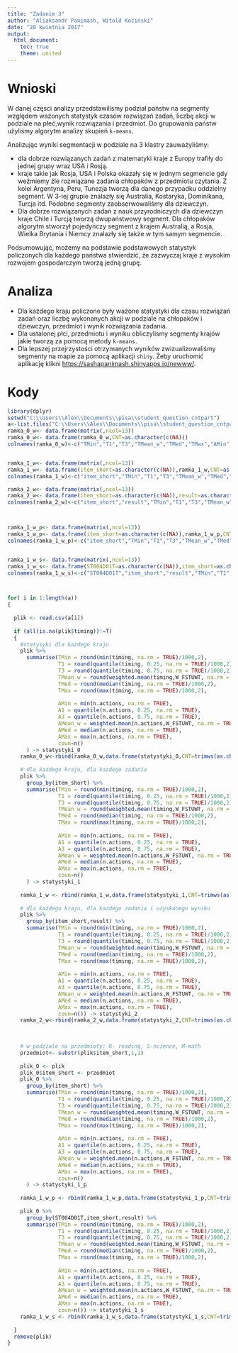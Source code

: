 ---
title: "Zadanie 3"
author: "Aliaksandr Panimash, Witold Kociński"
date: "20 kwietnia 2017"
output: 
  html_document:
    toc: true 
    theme: united
---
# Wnioski

W danej częsci analizy  przedstawilismy podział państw na segmenty względem ważonych statystyk czasów rozwiązań zadań, liczbę akcji w podziale na płeć,wynik rozwiązania i przedmiot. Do grupowania państw użyliśmy algorytm analizy skupień `k-means`. 

Analizując wyniki segmentacji w podziale na 3 klastry zauważyliśmy:

* dla dobrze rozwiązanych zadań z matematyki kraje z Europy trafiły do jednej grupy wraz 
USA i Rosją. 
* kraje takie jak Rosja, USA i Polska okazały się w jednym segmencie gdy weźmiemy źle rozwiązane zadania chłopaków z przedmiotu czytania. Z kolei Argentyna, Peru, Tunezja tworzą dla danego przypadku oddzielny segment. W 3-iej grupie znalazły się Australia, Kostaryka, Dominikana, Turcja itd. Podobne segmenty zaobserwowaliśmy dla dziewczyn.
* Dla dobrze rozwiązanych zadań z nauk przyrodniczych dla dziewczyn kraje Chile i Turcją tworzą dwupaństwowy segment. Dla chłopaków algorytm stworzył pojedyńczy segment z krajem Australią, a Rosja, Wielka Brytania i Niemcy znalazły się także w tym samym segmencie. 

Podsumowując, możemy na podstawie podstawowych statystyk policzonych dla każdego państwa stwierdzić, że zazwyczaj kraje z wysokim rozwojem gospodarczym tworzą jedną grupę. 

# Analiza

* Dla każdego kraju policzone były ważone statystyki dla czasu rozwiązań zadań oraz liczbę wykonanych akcji w podziale na chłopaków i dziewczyn, przedmiot i wynik rozwiązania zadania. 
* Dla ustalonej płci, przedmiotu i wyniku  obliczylismy segmenty krajów jakie tworzą za pomocą metody `k-means.`
* Dla lepszej przejrzystości otrzymanych wyników zwizualizowaliśmy segmenty na mapie za pomocą aplikacji `shiny`. Żeby uruchomić aplikację klikni [https://sashapanimash.shinyapps.io/newww/](https://sashapanimash.shinyapps.io/newww/).

# Kody

```{r, warning=FALSE,message=FALSE,eval=FALSE}
library(dplyr)
setwd("C:\\Users\\Alex\\Documents\\pisa\\student_question_cntpart")
a<-list.files("C:\\Users\\Alex\\Documents\\pisa\\student_question_cntpart")
ramka_0_w<- data.frame(matrix(,ncol=13))
ramka_0_w<- data.frame(ramka_0_w,CNT=as.character(c(NA)))
colnames(ramka_0_w)<-c("TMin","T1","T3","TMean_w","TMed","TMax","AMin","A1","A3","AMean_w","AMed","AMax","coun","CNT")


ramka_1_w<- data.frame(matrix(,ncol=13))
ramka_1_w<- data.frame(item_short=as.character(c(NA)),ramka_1_w,CNT=as.character(c(NA)))
colnames(ramka_1_w)<-c("item_short","TMin","T1","T3","TMean_w","TMed","TMax","AMin","A1","A3","AMean_w","AMed","AMax","coun","CNT")

ramka_2_w<- data.frame(matrix(,ncol=13))
ramka_2_w<- data.frame(item_short=as.character(c(NA)),result=as.character(c(NA)),ramka_2_w,CNT=as.character(c(NA)))
colnames(ramka_2_w)<-c("item_short","result","TMin","T1","T3","TMean_w","TMed","TMax","AMin","A1","A3","AMean_w","AMed","AMax","coun","CNT")



ramka_1_w_p<- data.frame(matrix(,ncol=13))
ramka_1_w_p<- data.frame(item_short=as.character(c(NA)),ramka_1_w_p,CNT=as.character(c(NA)))
colnames(ramka_1_w_p)<-c("item_short","TMin","T1","T3","TMean_w","TMed","TMax","AMin","A1","A3","AMean_w","AMed","AMax","coun","CNT")


ramka_1_w_s<- data.frame(matrix(,ncol=13))
ramka_1_w_s<- data.frame(ST004D01T=as.character(c(NA)),item_short=as.character(c(NA)),result=as.character(c(NA)),ramka_1_w_s,CNT=as.character(c(NA)))
colnames(ramka_1_w_s)<-c("ST004D01T","item_short","result","TMin","T1","T3","TMean_w","TMed","TMax","AMin","A1","A3","AMean_w","AMed","AMax","coun","CNT")



for( i in 1:length(a))
{
 
  plik <- read.csv(a[i])
  
  if (all(is.na(plik$timing))!=T)
  {
    #statysyki dla każdego kraju
    plik %>%
      summarise(TMin = round(min(timing, na.rm = TRUE)/1000,2),
                T1 = round(quantile(timing, 0.25, na.rm = TRUE)/1000,2),
                T3 = round(quantile(timing, 0.75, na.rm = TRUE)/1000,2),
                TMean_w = round(weighted.mean(timing,W_FSTUWT, na.rm = TRUE)/1000,2),
                TMed = round(median(timing, na.rm = TRUE)/1000,2),
                TMax = round(max(timing, na.rm = TRUE)/1000,2),
                
                AMin = min(n.actions, na.rm = TRUE),
                A1 = quantile(n.actions, 0.25, na.rm = TRUE),
                A3 = quantile(n.actions, 0.75, na.rm = TRUE),
                AMean_w = weighted.mean(n.actions,W_FSTUWT, na.rm = TRUE),
                AMed = median(n.actions, na.rm = TRUE),
                AMax = max(n.actions, na.rm = TRUE),
                coun=n()
      ) -> statystyki_0
    ramka_0_w<-rbind(ramka_0_w,data.frame(statystyki_0,CNT=trimws(as.character(plik$CNT[1]))))
    
    # dla kazdego kraju, dla kazdego zadania
    plik %>%
      group_by(item_short) %>%
      summarise(TMin = round(min(timing, na.rm = TRUE)/1000,2),
                T1 = round(quantile(timing, 0.25, na.rm = TRUE)/1000,2),
                T3 = round(quantile(timing, 0.75, na.rm = TRUE)/1000,2),
                TMean_w = round(weighted.mean(timing,W_FSTUWT, na.rm = TRUE)/1000,2),
                TMed = round(median(timing, na.rm = TRUE)/1000,2),
                TMax = round(max(timing, na.rm = TRUE)/1000,2),
                
                AMin = min(n.actions, na.rm = TRUE),
                A1 = quantile(n.actions, 0.25, na.rm = TRUE),
                A3 = quantile(n.actions, 0.75, na.rm = TRUE),
                AMean_w = weighted.mean(n.actions,W_FSTUWT, na.rm = TRUE),
                AMed = median(n.actions, na.rm = TRUE),
                AMax = max(n.actions, na.rm = TRUE),
                coun=n()
      ) -> statystyki_1
    
    ramka_1_w <- rbind(ramka_1_w,data.frame(statystyki_1,CNT=trimws(as.character(plik$CNT[1]))))
    
    # dla kazdego kraju, dla kazdego zadania i uzyskanego wyniku 
    plik %>%
      group_by(item_short,result) %>%
      summarise(TMin = round(min(timing, na.rm = TRUE)/1000,2),
                T1 = round(quantile(timing, 0.25, na.rm = TRUE)/1000,2),
                T3 = round(quantile(timing, 0.75, na.rm = TRUE)/1000,2),
                TMean_w = round(weighted.mean(timing,W_FSTUWT, na.rm = TRUE)/1000,2),
                TMed = round(median(timing, na.rm = TRUE)/1000,2),
                TMax = round(max(timing, na.rm = TRUE)/1000,2),
                
                AMin = min(n.actions, na.rm = TRUE),
                A1 = quantile(n.actions, 0.25, na.rm = TRUE),
                A3 = quantile(n.actions, 0.75, na.rm = TRUE),
                AMean_w = weighted.mean(n.actions,W_FSTUWT, na.rm = TRUE),
                AMed = median(n.actions, na.rm = TRUE),
                AMax = max(n.actions, na.rm = TRUE),
                coun=n()) -> statystyki_2
    ramka_2_w<-rbind(ramka_2_w,data.frame(statystyki_2,CNT=trimws(as.character(plik$CNT[1]))))
    

    
    # w podziale na przedmioty: R- reading, S-science, M-math 
    przedmiot<- substr(plik$item_short,1,1)
    
    plik_0 <- plik
    plik_0$item_short <- przedmiot
    plik_0 %>%
      group_by(item_short) %>%
      summarise(TMin = round(min(timing, na.rm = TRUE)/1000,2),
                T1 = round(quantile(timing, 0.25, na.rm = TRUE)/1000,2),
                T3 = round(quantile(timing, 0.75, na.rm = TRUE)/1000,2),
                TMean_w = round(weighted.mean(timing,W_FSTUWT, na.rm = TRUE)/1000,2),
                TMed = round(median(timing, na.rm = TRUE)/1000,2),
                TMax = round(max(timing, na.rm = TRUE)/1000,2),
                
                AMin = min(n.actions, na.rm = TRUE),
                A1 = quantile(n.actions, 0.25, na.rm = TRUE),
                A3 = quantile(n.actions, 0.75, na.rm = TRUE),
                AMean_w = weighted.mean(n.actions,W_FSTUWT, na.rm = TRUE),
                AMed = median(n.actions, na.rm = TRUE),
                AMax = max(n.actions, na.rm = TRUE),
                coun=n()
      ) -> statystyki_1_p
    
    ramka_1_w_p <- rbind(ramka_1_w_p,data.frame(statystyki_1_p,CNT=trimws(as.character(plik_0$CNT[1]))))
    
    plik_0 %>%
      group_by(ST004D01T,item_short,result) %>%
      summarise(TMin = round(min(timing, na.rm = TRUE)/1000,2),
                T1 = round(quantile(timing, 0.25, na.rm = TRUE)/1000,2),
                T3 = round(quantile(timing, 0.75, na.rm = TRUE)/1000,2),
                TMean_w = round(weighted.mean(timing,W_FSTUWT, na.rm = TRUE)/1000,2),
                TMed = round(median(timing, na.rm = TRUE)/1000,2),
                TMax = round(max(timing, na.rm = TRUE)/1000,2),
                
                AMin = min(n.actions, na.rm = TRUE),
                A1 = quantile(n.actions, 0.25, na.rm = TRUE),
                A3 = quantile(n.actions, 0.75, na.rm = TRUE),
                AMean_w = weighted.mean(n.actions,W_FSTUWT, na.rm = TRUE),
                AMed = median(n.actions, na.rm = TRUE),
                AMax = max(n.actions, na.rm = TRUE),
                coun=n()) -> statystyki_1_s
    ramka_1_w_s <- rbind(ramka_1_w_s,data.frame(statystyki_1_s,CNT=trimws(as.character(plik_0$CNT[1]))))
    
  }
  remove(plik)
}

```
